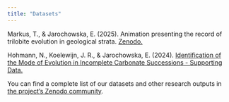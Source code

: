 ```yaml
---
title: "Datasets"
---
```


Markus, T., & Jarochowska, E. (2025). Animation presenting the record of trilobite evolution in geological strata. [Zenodo.](https://doi.org/10.5281/zenodo.14923879)

Hohmann, N., Koelewijn, J. R., & Jarochowska, E. (2024). [Identification of the Mode of Evolution in Incomplete Carbonate Successions - Supporting Data.](https://doi.org/10.17605/OSF.IO/ZBPWA) 

You can find a complete list of our datasets and other research outputs in [the project's Zenodo community](https://zenodo.org/communities/mindthegap/).